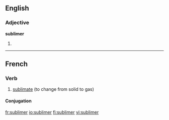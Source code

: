 ==English==

===Adjective===
'''sublimer'''

# {{comparative of|[[sublime]]}}

----
==French==

===Verb===
{{infl|fr|verb}}

# [[sublimate]] (to change from solid to gas)

====Conjugation====
{{fr-conj-er|sublim|avoir}}

[[fr:sublimer]]
[[io:sublimer]]
[[fi:sublimer]]
[[vi:sublimer]]